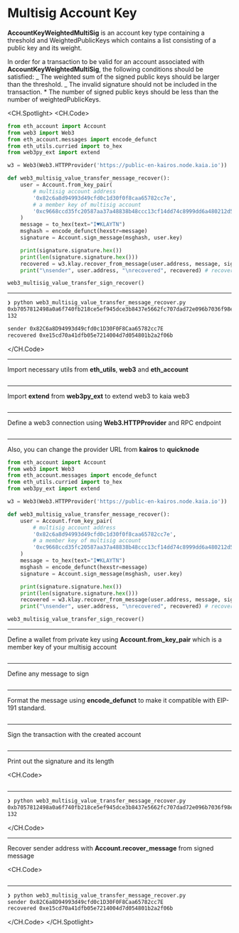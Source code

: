 # Multisig Account Key

**AccountKeyWeightedMultiSig** is an account key type containing a threshold and WeightedPublicKeys which contains a list consisting of a public key and its weight.

In order for a transaction to be valid for an account associated with **AccountKeyWeightedMultiSig**, the following conditions should be satisfied:
_ The weighted sum of the signed public keys should be larger than the threshold.
_ The invalid signature should not be included in the transaction. \* The number of signed public keys should be less than the number of weightedPublicKeys.

<CH.Spotlight>
<CH.Code>

```py web3_multisig_value_transfer_message_recover.py
from eth_account import Account
from web3 import Web3
from eth_account.messages import encode_defunct
from eth_utils.curried import to_hex
from web3py_ext import extend

w3 = Web3(Web3.HTTPProvider('https://public-en-kairos.node.kaia.io'))

def web3_multisig_value_transfer_message_recover():
    user = Account.from_key_pair(
        # multisig account address
        '0x82c6a8d94993d49cfd0c1d30f0f8caa65782cc7e',
        # a member key of multisig account
        '0xc9668ccd35fc20587aa37a48838b48ccc13cf14dd74c8999dd6a480212d5f7ac'
    )
    message = to_hex(text="I♥KLAYTN")
    msghash = encode_defunct(hexstr=message)
    signature = Account.sign_message(msghash, user.key)

    print(signature.signature.hex())
    print(len(signature.signature.hex()))
    recovered = w3.klay.recover_from_message(user.address, message, signature.signature.hex(), "latest")
    print("\nsender", user.address, "\nrecovered", recovered) # recovered is an original address of the member key

web3_multisig_value_transfer_sign_recover()
```

---

```zsh output
❯ python web3_multisig_value_transfer_message_recover.py
0xb7057812498a0a6f740fb218ce5ef945dce3b8437e5662fc707dad72e096b7036f98e96d48dd10de502a1d0ce0ae91e048357721dc7502a9aa2018561c06a97d1b
132

sender 0x82C6a8D94993d49cfd0c1D30F0F8Caa65782cc7E
recovered 0xe15cd70a41dfb05e7214004d7d054801b2a2f06b
```

</CH.Code>

---

Import necessary utils from **eth_utils**, **web3** and **eth_account**

```py web3_multisig_value_transfer_message_recover.py focus=1:4

```

---

Import **extend** from **web3py_ext** to extend web3 to kaia web3

```py web3_multisig_value_transfer_message_recover.py focus=5

```

---

Define a web3 connection using **Web3.HTTPProvider** and RPC endpoint

```py web3_multisig_value_transfer_message_recover.py focus=7

```

---

Also, you can change the provider URL from **kairos** to **quicknode**

```py web3_multisig_value_transfer_message_recover.py focus=7
from eth_account import Account
from web3 import Web3
from eth_account.messages import encode_defunct
from eth_utils.curried import to_hex
from web3py_ext import extend

w3 = Web3(Web3.HTTPProvider('https://public-en-kairos.node.kaia.io'))

def web3_multisig_value_transfer_message_recover():
    user = Account.from_key_pair(
        # multisig account address
        '0x82c6a8d94993d49cfd0c1d30f0f8caa65782cc7e',
        # a member key of multisig account
        '0xc9668ccd35fc20587aa37a48838b48ccc13cf14dd74c8999dd6a480212d5f7ac'
    )
    message = to_hex(text="I♥KLAYTN")
    msghash = encode_defunct(hexstr=message)
    signature = Account.sign_message(msghash, user.key)

    print(signature.signature.hex())
    print(len(signature.signature.hex()))
    recovered = w3.klay.recover_from_message(user.address, message, signature.signature.hex(), "latest")
    print("\nsender", user.address, "\nrecovered", recovered) # recovered is an original address of the member key

web3_multisig_value_transfer_sign_recover()
```

---

Define a wallet from private key using **Account.from_key_pair** which is a member key of your multisig account

```py web3_multisig_value_transfer_message_recover.py focus=10:15

```

---

Define any message to sign

```py web3_multisig_value_transfer_message_recover.py focus=16

```

---

Format the message using **encode_defunct** to make it compatible with EIP-191 standard.

```py web3_multisig_value_transfer_message_recover.py focus=17

```

---

Sign the transaction with the created account

```py web3_multisig_value_transfer_message_recover.py focus=18

```

---

Print out the signature and its length

<CH.Code>
```py web3_multisig_value_transfer_message_recover.py focus=20:21

````

---

```zsh output
❯ python web3_multisig_value_transfer_message_recover.py
0xb7057812498a0a6f740fb218ce5ef945dce3b8437e5662fc707dad72e096b7036f98e96d48dd10de502a1d0ce0ae91e048357721dc7502a9aa2018561c06a97d1b
132
````

</CH.Code>

---

Recover sender address with **Account.recover_message** from signed message

<CH.Code>
```py web3_multisig_value_transfer_message_recover.py focus=22:23

````
---

```zsh output
❯ python web3_multisig_value_transfer_message_recover.py
sender 0x82C6a8D94993d49cfd0c1D30F0F8Caa65782cc7E
recovered 0xe15cd70a41dfb05e7214004d7d054801b2a2f06b
````

</CH.Code>
</CH.Spotlight>
